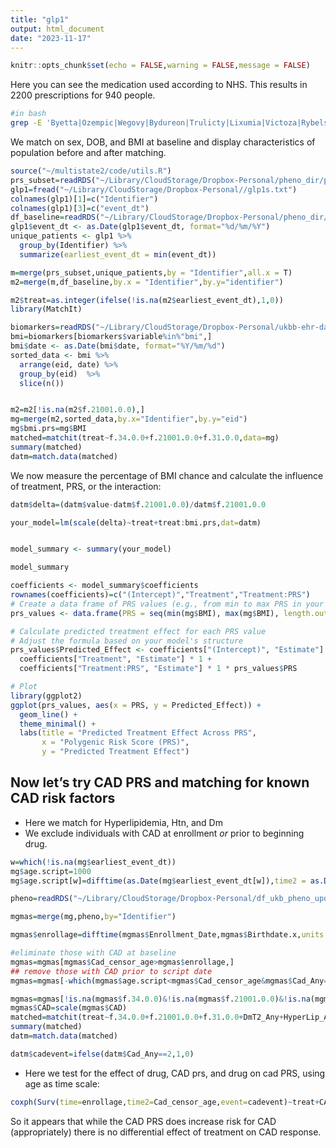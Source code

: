 ```yaml
---
title: "glp1"
output: html_document
date: "2023-11-17"
---
```


```r
knitr::opts_chunk$set(echo = FALSE,warning = FALSE,message = FALSE)
```

Here you can see the medication used according to NHS. This results in 2200 prescriptions for 940 people.

```bash
#in bash
grep -E 'Byetta|Ozempic|Wegovy|Bydureon|Trulicty|Lixumia|Victoza|Rybelsus|Liraglutide|Dulaglutide|Exenatide|Lixisenatide|Semaglutide' gp_scripts.txt >glpfile.txt
```


We match on sex, DOB, and BMI at baseline and display characteristics of population before and after matching.
```r
source("~/multistate2/code/utils.R")
prs_subset=readRDS("~/Library/CloudStorage/Dropbox-Personal/pheno_dir/prs_subset.rds")
glp1=fread("~/Library/CloudStorage/Dropbox-Personal//glp1s.txt")
colnames(glp1)[1]=c("Identifier")
colnames(glp1)[3]=c("event_dt")
df_baseline=readRDS("~/Library/CloudStorage/Dropbox-Personal/pheno_dir/output/dfukb_baseline.rds")
glp1$event_dt <- as.Date(glp1$event_dt, format="%d/%m/%Y")
unique_patients <- glp1 %>%
  group_by(Identifier) %>%
  summarize(earliest_event_dt = min(event_dt))

m=merge(prs_subset,unique_patients,by = "Identifier",all.x = T)
m2=merge(m,df_baseline,by.x = "Identifier",by.y="identifier")

m2$treat=as.integer(ifelse(!is.na(m2$earliest_event_dt),1,0))
library(MatchIt)

biomarkers=readRDS("~/Library/CloudStorage/Dropbox-Personal/ukbb-ehr-data/data/biomarkers.rds")
bmi=biomarkers[biomarkers$variable%in%"bmi",]
bmi$date <- as.Date(bmi$date, format="%Y/%m/%d")
sorted_data <- bmi %>%
  arrange(eid, date) %>%
  group_by(eid)  %>%
  slice(n())


m2=m2[!is.na(m2$f.21001.0.0),]
mg=merge(m2,sorted_data,by.x="Identifier",by.y="eid")
mg$bmi.prs=mg$BMI
matched=matchit(treat~f.34.0.0+f.21001.0.0+f.31.0.0,data=mg)
summary(matched)
datm=match.data(matched)

```


We now measure the percentage of BMI chance and calculate the influence of treatment, PRS, or the interaction:

```r

datm$delta=(datm$value-datm$f.21001.0.0)/datm$f.21001.0.0

your_model=lm(scale(delta)~treat+treat:bmi.prs,dat=datm)


model_summary <- summary(your_model)

model_summary

coefficients <- model_summary$coefficients
rownames(coefficients)=c("(Intercept)","Treatment","Treatment:PRS")
# Create a data frame of PRS values (e.g., from min to max PRS in your data)
prs_values <- data.frame(PRS = seq(min(mg$BMI), max(mg$BMI), length.out = 100))

# Calculate predicted treatment effect for each PRS value
# Adjust the formula based on your model's structure
prs_values$Predicted_Effect <- coefficients["(Intercept)", "Estimate"] +
  coefficients["Treatment", "Estimate"] * 1 +
  coefficients["Treatment:PRS", "Estimate"] * 1 * prs_values$PRS

# Plot
library(ggplot2)
ggplot(prs_values, aes(x = PRS, y = Predicted_Effect)) +
  geom_line() +
  theme_minimal() +
  labs(title = "Predicted Treatment Effect Across PRS",
       x = "Polygenic Risk Score (PRS)",
       y = "Predicted Treatment Effect")

```




## Now let's try CAD PRS and matching for known CAD risk factors

* Here we match for Hyperlipidemia, Htn, and Dm
* We exclude individuals with CAD at enrollment *or* prior to beginning drug.


```r

w=which(!is.na(mg$earliest_event_dt))
mg$age.script=1000
mg$age.script[w]=difftime(as.Date(mg$earliest_event_dt[w]),time2 = as.Date(mg$Birthdate[w]),units = "days")/365.25

pheno=readRDS("~/Library/CloudStorage/Dropbox-Personal/df_ukb_pheno_updated.rds")

mgmas=merge(mg,pheno,by="Identifier")

mgmas$enrollage=difftime(mgmas$Enrollment_Date,mgmas$Birthdate.x,units = "days")/365.25

#eliminate those with CAD at baseline
mgmas=mgmas[mgmas$Cad_censor_age>mgmas$enrollage,]
## remove those with CAD prior to script date
mgmas=mgmas[-which(mgmas$age.script<mgmas$Cad_censor_age&mgmas$Cad_Any==2),]

mgmas=mgmas[!is.na(mgmas$f.34.0.0)&!is.na(mgmas$f.21001.0.0)&!is.na(mgmas$f.31.0.0),]
mgmas$CAD=scale(mgmas$CAD)
matched=matchit(treat~f.34.0.0+f.21001.0.0+f.31.0.0+DmT2_Any+HyperLip_Any+Ht_Any,data=mgmas)
summary(matched)
datm=match.data(matched)

datm$cadevent=ifelse(datm$Cad_Any==2,1,0)

```

* Here we test for the effect of drug, CAD prs, and drug on cad PRS, using age as time scale:

```r
coxph(Surv(time=enrollage,time2=Cad_censor_age,event=cadevent)~treat+CAD+treat:CAD,data = datm)
```

So it appears that while the CAD PRS does increase risk for CAD (appropriately) there is no differential effect of treatment on CAD response.


